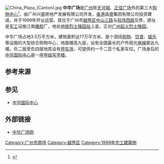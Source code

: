 [[File:China_Plaza_(Canton).jpg|thumb]]
'''中华广场'''是[[广州|广州]]除[[天河城|天河城]]、[[正佳广场|正佳广场]]外的第三大[[购物中心|购物中心]]<ref>{{Cite web|title=香港昌盛危机33亿售中华广场|url=http://www.fangdr.com/gz/news/090507095938760.html|accessdate=2009-07-01|publisher=《每日经济新闻》|deadurl=yes|archiveurl=https://web.archive.org/web/20090628152732/http://fangdr.com/gz/news/090507095938760.html|archivedate=2009-06-28}}</ref>，由广州兴盛房地产发展有限公司开发，[[香港|香港]]昌盛集团有限公司投资建成，并于1999年开业运营。其位于广州市[[越秀区|越秀区]][[中山路_(广州)|中山三路]]与[[较场路|较场西路]]交界，原址是[[军工|军工]]设施江南[[橡胶|橡胶]]厂，地处[[广州地铁|地铁]][[烈士陵园站_(广州)|烈士陵园站]]上盖，正对[[广州起义烈士陵园|广州起义烈士陵园]]。

中华广场占地3.5万平方米，建筑面积达17万平方米，是个涵括[[购物|购物]]、[[饮食|饮食]]、[[娱乐|娱乐]]等设施的大型综合购物中心，地面楼高九层，设有全国最长的户外观光[[电梯|电梯]]直达九楼。负二层至负四层地库设有[[停车场|停车场]]，可提供约一千二百个私家车位。广场身后的[[中华国际中心|中华国际中心]]是一座[[甲级写字楼|甲级写字楼]]。

== 参考来源 ==
{{reflist|2}}

== 参见 ==
* [[中华国际中心|中华国际中心]]

== 外部链接 ==
* [https://web.archive.org/web/20081205022248/http://www.china-plaza.com/ 中华广场网]

{{GZ-stub}}
{{coord|23|7|45.13|N|113|16|39.17|E|display=title|region:CH_type}}

[[Category:广州市商场|Category:广州市商场]]
[[Category:越秀区|Category:越秀区]]
[[Category:1999年完工建築物|Category:1999年完工建築物]]